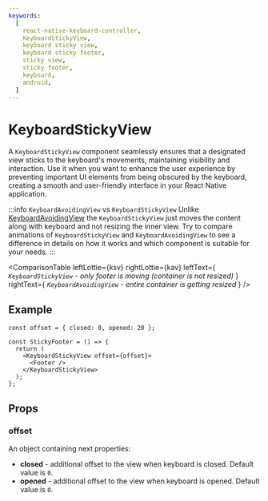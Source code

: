 ```yaml
---
keywords:
  [
    react-native-keyboard-controller,
    KeyboardStickyView,
    keyboard sticky view,
    keyboard sticky footer,
    sticky view,
    sticky footer,
    keyboard,
    android,
  ]
---
```


# KeyboardStickyView

A `KeyboardStickyView` component seamlessly ensures that a designated view sticks to the keyboard's movements, maintaining visibility and interaction. Use it when you want to enhance the user experience by preventing important UI elements from being obscured by the keyboard, creating a smooth and user-friendly interface in your React Native application.

:::info `KeyboardAvoidingView` vs `KeyboardStickyView`
Unlike [KeyboardAvoidingView](../keyboard-avoiding-view.mdx) the `KeyboardStickyView` just moves the content along with keyboard and not resizing the inner view. Try to compare animations of `KeyboardStickyView` and `KeyboardAvoidingView` to see a difference in details on how it works and which component is suitable for your needs.
:::


<ComparisonTable
  leftLottie={ksv}
  rightLottie={kav}
  leftText={
    <i>
      <code>KeyboardStickyView</code> - only footer is moving (container is not
      resized)
    </i>
  }
  rightText={
    <i>
      <code>KeyboardAvoidingView</code> - entire container is getting resized
    </i>
  }
/>

## Example

```tsx
const offset = { closed: 0, opened: 20 };

const StickyFooter = () => {
  return (
    <KeyboardStickyView offset={offset}>
      <Footer />
    </KeyboardStickyView>
  );
};
```

## Props

### offset

An object containing next properties:

- **closed** - additional offset to the view when keyboard is closed. Default value is `0`.
- **opened** - additional offset to the view when keyboard is opened. Default value is `0`.
